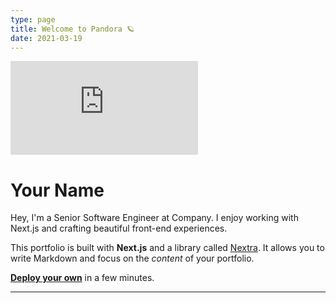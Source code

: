 ```yaml
---
type: page
title: Welcome to Pandora 🪐
date: 2021-03-19
---
```

<iframe className="pandora flex justify-center flex-wrap"  src="https://whispering-languid-tub.glitch.me/" frameborder="0"></iframe>

# Your Name

Hey, I'm a Senior Software Engineer at Company. I enjoy working with Next.js and crafting beautiful front-end experiences.

This portfolio is built with **Next.js** and a library called [Nextra](https://nextra.vercel.app/). It allows you to write Markdown and focus on the _content_ of your portfolio.

[**Deploy your own**](https://vercel.com/new/clone?repository-url=https://github.com/vercel/next.js/tree/canary/examples/blog&project-name=portfolio&repository-name=portfolio) in a few minutes.

---


